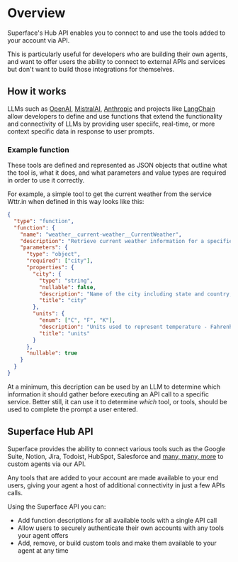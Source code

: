# Overview

Superface's Hub API enables you to connect to and use the tools added to your account via API.

This is particularly useful for developers who are building their own agents, and want to offer users the ability to connect to external APIs and services but don't want to build those integrations for themselves.

## How it works

LLMs such as [OpenAI](https://openai.com), [MistralAI](https://mistral.ai), [Anthropic](https://anthropic.com) and projects like [LangChain](https://langchain.com) allow developers to define and use functions that extend the functionality and connectivity of LLMs by providing user speciifc, real-time, or more context specific data in response to user prompts.

### Example function

These tools are defined and represented as JSON objects that outline what the tool is, what it does, and what parameters and value types are required in order to use it correctly.

For example, a simple tool to get the current weather from the service Wttr.in when defined in this way looks like this:

```json
{
  "type": "function",
  "function": {
    "name": "weather__current-weather__CurrentWeather",
    "description": "Retrieve current weather information for a specified location.\n",
    "parameters": {
      "type": "object",
      "required": ["city"],
      "properties": {
        "city": {
          "type": "string",
          "nullable": false,
          "description": "Name of the city including state and country, e.g.: \"Prague, Czech Republic\" or \"New York City, NY, USA\"",
          "title": "city"
        },
        "units": {
          "enum": ["C", "F", "K"],
          "description": "Units used to represent temperature - Fahrenheit, Celsius, Kelvin\nCelsius by default",
          "title": "units"
        }
      },
      "nullable": true
    }
  }
}
```

At a minimum, this decription can be used by an LLM to determine which information it should gather before executing an API call to a specific service. Better still, it can use it to determine _which_ tool, or tools, should be used to complete the prompt a user entered.

## Superface Hub API

Superface provides the ability to connect various tools such as the Google Suite, Notion, Jira, Todoist, HubSpot, Salesforce and [many, many, more](./tools/available-tools) to custom agents via our API.

Any tools that are added to your account are made available to your end users, giving your agent a host of additional connectivity in just a few APIs calls.

Using the Superface API you can:

- Add function descriptions for all available tools with a single API call
- Allow users to securely authenticate their own accounts with any tools your agent offers
- Add, remove, or build custom tools and make them available to your agent at any time
